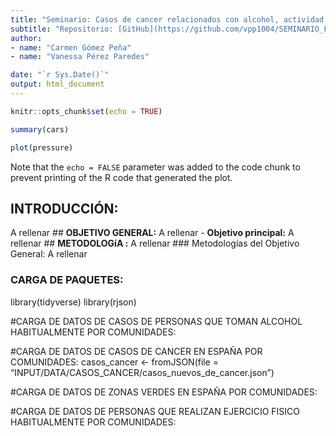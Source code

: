 ```yaml
---
title: "Seminario: Casos de cancer relacionados con alcohol, actividad deportiva y zonas verdes"
subtitle: "Repositorio: [GitHub](https://github.com/vpp1004/SEMINARIO_FUENTES)"
author: 
- name: "Carmen Gómez Peña"
- name: "Vanessa Pérez Paredes"

date: "`r Sys.Date()`"
output: html_document
---
```


```r
knitr::opts_chunk$set(echo = TRUE)
```


```r
summary(cars)
```


```r
plot(pressure)
```

Note that the `echo = FALSE` parameter was added to the code chunk to prevent printing of the R code that generated the plot.

## **INTRODUCCIÓN:**
A rellenar
## **OBJETIVO GENERAL:**
A rellenar
- **Objetivo principal:**
A rellenar
## **METODOLOGíA :**
A rellenar
### Metodologías del Objetivo General:
A rellenar


###  CARGA DE PAQUETES:
library(tidyverse)
library(rjson)

#CARGA DE DATOS DE CASOS DE PERSONAS QUE TOMAN ALCOHOL HABITUALMENTE POR COMUNIDADES:

#CARGA DE DATOS DE CASOS DE CANCER EN ESPAÑA POR COMUNIDADES:
casos_cancer <- fromJSON(file = "INPUT/DATA/CASOS_CANCER/casos_nuevos_de_cancer.json")

#CARGA DE DATOS DE ZONAS VERDES EN ESPAÑA POR COMUNIDADES:

#CARGA DE DATOS DE PERSONAS QUE REALIZAN EJERCICIO FISICO HABITUALMENTE POR COMUNIDADES:

